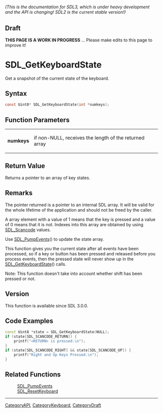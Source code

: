 ====== (This is the documentation for SDL3, which is under heavy development and the API is changing! SDL2 is the current stable version!) ======

== Draft ==

'''THIS PAGE IS A WORK IN PROGRESS''' ... Please make edits to this page to improve it!
= SDL_GetKeyboardState =

Get a snapshot of the current state of the keyboard.

== Syntax ==

<syntaxhighlight lang='c'>
const Uint8* SDL_GetKeyboardState(int *numkeys);
</syntaxhighlight>

== Function Parameters ==

{|
|'''numkeys'''
|if non-NULL, receives the length of the returned array
|}

== Return Value ==

Returns a pointer to an array of key states.

== Remarks ==

The pointer returned is a pointer to an internal SDL array. It will be
valid for the whole lifetime of the application and should not be freed by
the caller.

A array element with a value of 1 means that the key is pressed and a value
of 0 means that it is not. Indexes into this array are obtained by using
[[SDL_Scancode]] values.

Use [[SDL_PumpEvents]]() to update the state array.

This function gives you the current state after all events have been
processed, so if a key or button has been pressed and released before you
process events, then the pressed state will never show up in the
[[SDL_GetKeyboardState]]() calls.

Note: This function doesn't take into account whether shift has been
pressed or not.

== Version ==

This function is available since SDL 3.0.0.

== Code Examples ==

<syntaxhighlight lang='c++'>
const Uint8 *state = SDL_GetKeyboardState(NULL);
if (state[SDL_SCANCODE_RETURN]) {
    printf("<RETURN> is pressed.\n");
}
if (state[SDL_SCANCODE_RIGHT] && state[SDL_SCANCODE_UP]) {
    printf("Right and Up Keys Pressed.\n");
}
</syntaxhighlight>

== Related Functions ==

:[[SDL_PumpEvents]]
:[[SDL_ResetKeyboard]]

----
[[CategoryAPI]], [[CategoryKeyboard]], [[CategoryDraft]]


